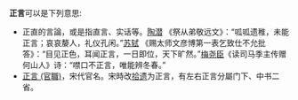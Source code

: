 '''正言'''可以是下列意思:

*正直的言論，或是指直言、实话等。[[陶潜|陶潜]] 《祭从弟敬远文》：“呱呱遗稚，未能正言；哀哀嫠人，礼仪孔闲。”[[苏轼|苏轼]] 《赐太师文彦博第一表乞致仕不允批答》：“目见正色，耳闻正言，一日即位，天下旷然。”[[梅尧臣|梅尧臣]]《读司马季主传赠何山人》诗：“噤口不正言，唯能辨冬春。”
*[[正言_(官職)|正言 (官職)]]，宋代官名。宋時改[[拾遗|拾遗]]为正言，有左右正言分屬门下、中书二省。

{{disambig|Cat=二字中國相關消歧義}}